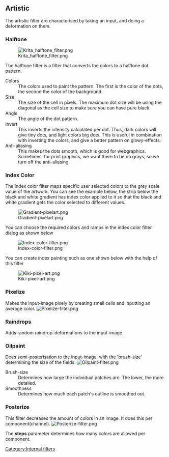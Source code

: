 ==Artistic==
The artistic filter are characterised by taking an input, and doing a deformation on them.
===Halftone===

[[File:Krita halftone filter.png|center]]

The halftone filter is a filter that converts the colors to a halftone dot pattern.

;Colors
:The colors used to paint the pattern. The first is the color of the dots, the second the color of the background.
;Size
:The size of the cell in pixels. The maximum dot size will be using the diagonal as the cell size to make sure you can have pure black.
;Angle
:The angle of the dot pattern.
;Invert
:This inverts the intensity calculated per dot. Thus, dark colors will give tiny dots, and light colors big dots. This is useful in combination with inverting the colors, and give a better pattern on glowy-effects.
;Anti-aliasing
:This makes the dots smooth, which is good for webgraphics. Sometimes, for print graphics, we want there to be no grays, so we turn off the anti-aliasing.

===Index Color===
The index color filter maps specific user selected colors to the grey scale value of the artwork. You can see the example below, the strip below the black and white gradient has index color applied to it so that the black and white gradient gets the color selected to different values.

[[File:Gradient-pixelart.png]]

You can choose the required colors and ramps in the index color filter dialog as shown below 

[[File:Index-color-filter.png]] 

You can create index painting such as one shown below with the help of this filter

[[File:Kiki-pixel-art.png]]

===Pixelize===

Makes the input-image pixely by creating small cells and inputting an average color.
[[File:Pixelize-filter.png]]

===Raindrops===
Adds random raindrop-deformations to the input-image.

===Oilpaint===
Does semi-posterisation to the input-image, with the 'brush-size' determining the size of the fields.
[[File:Oilpaint-filter.png]]

;Brush-size
:Determines how large the individual patches are. The lower, the more detailed.
;Smoothness
: Determines how much each patch's outline is smoothed out.
===Posterize===
This filter decreases the amount of colors in an image. It does this per component(channel).
[[File:Posterize-filter.png]]

The '''steps''' parameter determines how many colors are allowed per component.

[[Category:Internal filters]]
